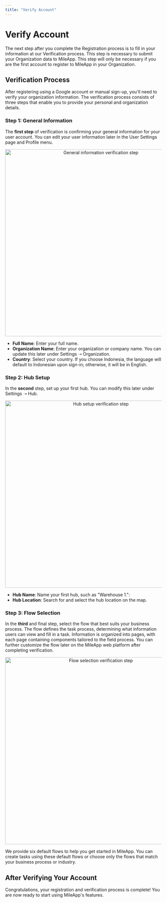 ```yaml
---
title: "Verify Account"
---
```


# Verify Account

The next step after you complete the Registration process is to fill in your information at our Verification process. This step is necessary to submit your Organization data to MileApp. This step will only be necessary if you are the first account to register to MileApp in your Organization.

## Verification Process

After registering using a Google account or manual sign-up, you'll need to verify your organization information. The verification process consists of three steps that enable you to provide your personal and organization details.

### Step 1: General Information

The **first step** of verification is confirming your general information for your user account. You can edit your user information later in the User Settings page and Profile menu.

<div align="center">
  <img src="https://t3837933.p.clickup-attachments.com/t3837933/df7fa6b7-d6b8-48a2-9c91-65d20a0241e4/image.png" alt="General information verification step" width="600" />
</div>

- **Full Name**: Enter your full name.
- **Organization Name**: Enter your organization or company name. You can update this later under Settings ➝ Organization.
- **Country**: Select your country. If you choose Indonesia, the language will default to Indonesian upon sign-in; otherwise, it will be in English.

### Step 2: Hub Setup

In the **second** step, set up your first hub. You can modify this later under Settings ➝ Hub.

<div align="center">
  <img src="https://t3837933.p.clickup-attachments.com/t3837933/1cb35ec8-1199-49ad-8ce2-4b2489a0c836/image.png" alt="Hub setup verification step" width="600" />
</div>

- **Hub Name**: Name your first hub, such as "Warehouse 1.":
- **Hub Location**: Search for and select the hub location on the map.

### Step 3: Flow Selection

In the **third** and final step, select the flow that best suits your business process. The flow defines the task process, determining what information users can view and fill in a task. Information is organized into pages, with each page containing components tailored to the field process. You can further customize the flow later on the MileApp web platform after completing verification.

<div align="center">
  <img src="https://t3837933.p.clickup-attachments.com/t3837933/29884ffb-7d53-4731-b3bc-212f77f5b5af/image.png" alt="Flow selection verification step" width="600" />
</div>

We provide six default flows to help you get started in MileApp. You can create tasks using these default flows or choose only the flows that match your business process or industry.

## After Verifying Your Account

Congratulations, your registration and verification process is complete! You are now ready to start using MileApp's features.

